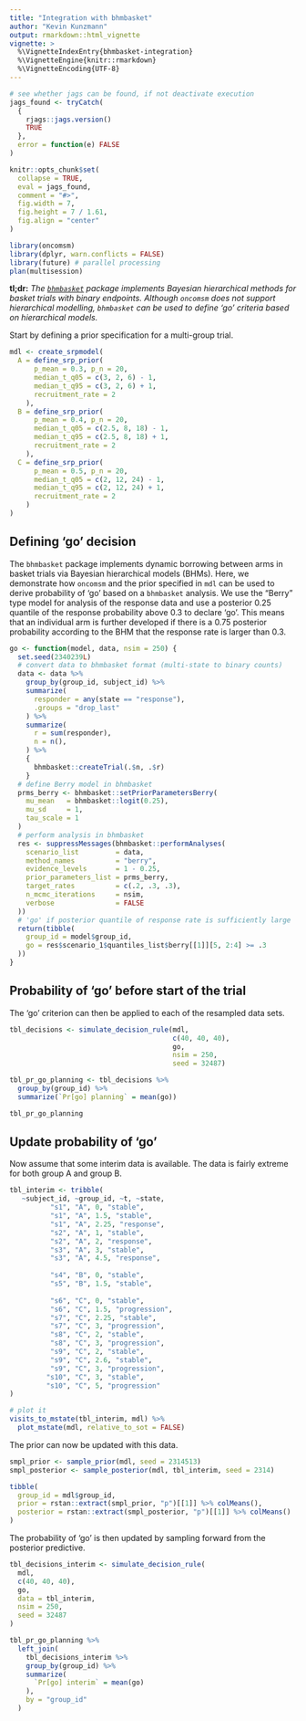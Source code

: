 ```yaml
---
title: "Integration with bhmbasket"
author: "Kevin Kunzmann"
output: rmarkdown::html_vignette
vignette: >
  %\VignetteIndexEntry{bhmbasket-integration}
  %\VignetteEngine{knitr::rmarkdown}
  %\VignetteEncoding{UTF-8}
---
```


```r
# see whether jags can be found, if not deactivate execution
jags_found <- tryCatch(
  {
    rjags::jags.version()
    TRUE
  },
  error = function(e) FALSE
)

knitr::opts_chunk$set(
  collapse = TRUE,
  eval = jags_found,
  comment = "#>",
  fig.width = 7,
  fig.height = 7 / 1.61,
  fig.align = "center"
)
```

```r
library(oncomsm)
library(dplyr, warn.conflicts = FALSE)
library(future) # parallel processing
plan(multisession)
```


**tl;dr:** *The [`bhmbasket`](https://cran.r-project.org/package=bhmbasket) 
package implements Bayesian hierarchical methods for basket trials with binary endpoints.
Although `oncomsm` does not support hierarchical modelling,
`bhmbasket` can be used to define 'go' criteria based on hierarchical models.*

Start by defining a prior specification for a multi-group trial.

```r
mdl <- create_srpmodel(
  A = define_srp_prior(
      p_mean = 0.3, p_n = 20,
      median_t_q05 = c(3, 2, 6) - 1,
      median_t_q95 = c(3, 2, 6) + 1,
      recruitment_rate = 2
    ),
  B = define_srp_prior(
      p_mean = 0.4, p_n = 20,
      median_t_q05 = c(2.5, 8, 18) - 1,
      median_t_q95 = c(2.5, 8, 18) + 1,
      recruitment_rate = 2
    ),
  C = define_srp_prior(
      p_mean = 0.5, p_n = 20,
      median_t_q05 = c(2, 12, 24) - 1,
      median_t_q95 = c(2, 12, 24) + 1,
      recruitment_rate = 2
    )
)
```


## Defining 'go' decision

The `bhmbasket` package implements dynamic borrowing between arms in
basket trials via Bayesian hierarchical models (BHMs).
Here, we demonstrate how `oncomsm` and the prior specified in `mdl` can be used
to derive probability of 'go' based on a `bhmbasket` analysis. 
We use the "Berry" type model for analysis of the response data and use a
posterior $0.25$ quantile of the response probability above $0.3$ to declare
'go'.
This means that an individual arm is further developed if there is a $0.75$
posterior probability according to the BHM that the response rate is larger 
than $0.3$.

```r
go <- function(model, data, nsim = 250) {
  set.seed(2340239L)
  # convert data to bhmbasket format (multi-state to binary counts)
  data <- data %>%
    group_by(group_id, subject_id) %>%
    summarize(
      responder = any(state == "response"),
      .groups = "drop_last"
    ) %>%
    summarize(
      r = sum(responder),
      n = n(),
    ) %>%
    {
      bhmbasket::createTrial(.$n, .$r)
    }
  # define Berry model in bhmbasket
  prms_berry <- bhmbasket::setPriorParametersBerry(
    mu_mean   = bhmbasket::logit(0.25),
    mu_sd     = 1,
    tau_scale = 1
  )
  # perform analysis in bhmbasket
  res <- suppressMessages(bhmbasket::performAnalyses(
    scenario_list         = data,
    method_names          = "berry",
    evidence_levels       = 1 - 0.25,
    prior_parameters_list = prms_berry,
    target_rates          = c(.2, .3, .3),
    n_mcmc_iterations     = nsim,
    verbose               = FALSE
  ))
  # 'go' if posterior quantile of response rate is sufficiently large
  return(tibble(
    group_id = model$group_id,
    go = res$scenario_1$quantiles_list$berry[[1]][5, 2:4] >= .3
  ))
}
```


## Probability of 'go' before start of the trial

The 'go' criterion can then be applied to each of the resampled data sets.

```r
tbl_decisions <- simulate_decision_rule(mdl, 
                                        c(40, 40, 40), 
                                        go,
                                        nsim = 250,
                                        seed = 32487)

tbl_pr_go_planning <- tbl_decisions %>% 
  group_by(group_id) %>% 
  summarize(`Pr[go] planning` = mean(go))

tbl_pr_go_planning
```


## Update probability of 'go'

Now assume that some interim data is available.
The data is fairly extreme for both group A and group B.

```r
tbl_interim <- tribble(
   ~subject_id, ~group_id, ~t, ~state,
          "s1", "A", 0, "stable",
          "s1", "A", 1.5, "stable",
          "s1", "A", 2.25, "response",
          "s2", "A", 1, "stable",
          "s2", "A", 2, "response",
          "s3", "A", 3, "stable",
          "s3", "A", 4.5, "response",
          
          "s4", "B", 0, "stable",
          "s5", "B", 1.5, "stable",
          
          "s6", "C", 0, "stable",
          "s6", "C", 1.5, "progression",
          "s7", "C", 2.25, "stable",
          "s7", "C", 3, "progression",
          "s8", "C", 2, "stable",
          "s8", "C", 3, "progression",
          "s9", "C", 2, "stable",
          "s9", "C", 2.6, "stable",
          "s9", "C", 3, "progression",
         "s10", "C", 3, "stable",
         "s10", "C", 5, "progression"
)

# plot it
visits_to_mstate(tbl_interim, mdl) %>% 
  plot_mstate(mdl, relative_to_sot = FALSE)
```

The prior can now be updated with this data.

```r
smpl_prior <- sample_prior(mdl, seed = 2314513)
smpl_posterior <- sample_posterior(mdl, tbl_interim, seed = 2314)

tibble(
  group_id = mdl$group_id,
  prior = rstan::extract(smpl_prior, "p")[[1]] %>% colMeans(),
  posterior = rstan::extract(smpl_posterior, "p")[[1]] %>% colMeans()
)
```

The probability of 'go' is then updated by sampling forward from the 
posterior predictive.

```r
tbl_decisions_interim <- simulate_decision_rule(
  mdl,
  c(40, 40, 40), 
  go,
  data = tbl_interim,
  nsim = 250,
  seed = 32487
)

tbl_pr_go_planning %>% 
  left_join(
    tbl_decisions_interim %>% 
    group_by(group_id) %>% 
    summarize(
      `Pr[go] interim` = mean(go)
    ),
    by = "group_id"
  )
```
